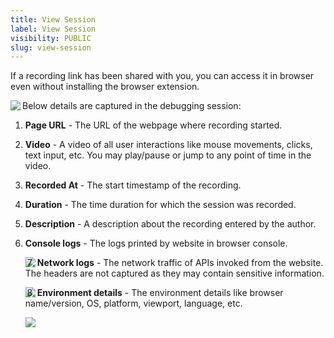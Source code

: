 ```yaml
---
title: View Session
label: View Session
visibility: PUBLIC
slug: view-session
---
```


If a recording link has been shared with you, you can access it in browser even without installing the browser extension.

<Image src="https://imagedelivery.net/IEMzXmjRvW0g933AN5ejrA/wwwnotionso-image-s3-us-west-2amazonawscom-securenotion-staticcom-f5f1b781-8398-41b7-a544-8029ce633423-untitledwebp/public" align="left" />

Below details are captured in the debugging session:

1. **Page URL** - The URL of the webpage where recording started.

2) **Video** - A video of all user interactions like mouse movements, clicks, text input, etc. You may play/pause or jump to any point of time in the video.

3. **Recorded At** - The start timestamp of the recording.

4) **Duration** - The time duration for which the session was recorded.

5. **Description** - A description about the recording entered by the author.

6) **Console logs** - The logs printed by website in browser console.

   <Image src="https://imagedelivery.net/IEMzXmjRvW0g933AN5ejrA/wwwnotionso-image-s3-us-west-2amazonawscom-securenotion-staticcom-ce446131-a375-44f0-8405-1148bbe66179-untitledwebp/public" align="left" />

7. **Network logs** - The network traffic of APIs invoked from the website. The headers are not captured as they may contain sensitive information.

   <Image src="https://imagedelivery.net/IEMzXmjRvW0g933AN5ejrA/wwwnotionso-image-s3-us-west-2amazonawscom-securenotion-staticcom-022a8e64-e2ff-4002-a034-3df61412f3ac-untitledwebp/public" align="left" />

8) **Environment details** - The environment details like browser name/version, OS, platform, viewport, language, etc.

   <Image src="https://imagedelivery.net/IEMzXmjRvW0g933AN5ejrA/wwwnotionso-image-s3-us-west-2amazonawscom-securenotion-staticcom-11f30001-baca-401d-837f-c8f03edda319-untitledwebp/public" align="left" />
